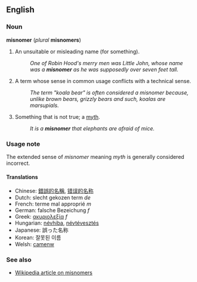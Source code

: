 ==English==
=== Noun ===
'''misnomer''' (''plural'' '''misnomers''')

#An unsuitable or misleading name (for something).
#:''One of Robin Hood's merry men was Little John, whose name was a '''misnomer''' as he was supposedly over seven feet tall.''
# {{lexicography}} A term whose sense in common usage conflicts with a technical sense.
#: ''The term "koala bear" is often considered a misnomer because, unlike brown bears, grizzly bears and such, koalas are marsupials.''
# Something that is not true; a [[myth]].
#:''It is a '''misnomer''' that elephants are afraid of mice.''

===Usage note===
The extended sense of ''misnomer'' meaning ''myth'' is generally considered incorrect.

====Translations====
*Chinese: [[錯誤的名稱]], [[错误的名称]]
*Dutch: slecht gekozen term ''de''
*French: terme mal approprié ''m''
*German: falsche Bezeichung ''f''
*Greek: [[ακυριολεξία]] ''f''
*Hungarian: [[névhiba]], [[névtévesztés]]
*Japanese: 誤った名称
*Korean: 잘못된 이름
*Welsh: [[camenw]]

===See also===
*[[w:misnomer|Wikipedia article on misnomers]]
